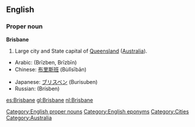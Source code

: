 ==English==

===Proper noun===
'''Brisbane'''

#Large city and State capital of [[Queensland]] ([[Australia]]).

{{trans-top|Capital of Queensland, Australia}}
* Arabic: {{Arab|[[بريزبين]]}} (Brīzben, Brīzbīn)
* Chinese: [[布里斯班]] (Bùlǐsībān)
{{trans-mid}}
* Japanese: [[ブリスベン]] (Burisuben)
* Russian: {{t|ru|Брисбен|m|sc=Cyrl}} (Brísben)
{{trans-bottom}}


[[Category:English proper nouns]]
[[Category:English eponyms]]
[[Category:Cities]]
[[Category:Australia]]

[[es:Brisbane]]
[[gl:Brisbane]]
[[nl:Brisbane]]